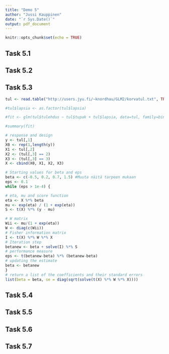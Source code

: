 ```yaml
---
title: "Demo 5"
author: "Jussi Kauppinen"
date: "`r Sys.Date()`"
output: pdf_document
---
```


```r
knitr::opts_chunk$set(echo = TRUE)
```

## Task 5.1

\begin{equation}
\begin{split}
L(\pi_1,...,\pi_k) &= \prod_{i=1}^k \binom{n_i}{y_i} \pi_i^{i_i} (1 - \pi_i)^{n_i-y_i}\\
l((\pi_1,...,\pi_k) &= \sum_{i=1}^k \left[ \log\binom{n_i}{y_i} + y_i \log \pi_i + (n_i - y_i) \log(1-\pi_i) \right]\\
&= \sum_{i=1}^k \left[ \log\binom{n_i}{y_i} + n_i \log (1-\pi_i) + y_i \log \left( \frac{\pi_i}{1-\pi_i}\right) \right]\\
&= \sum_{i=1}^k \left[ \log\binom{n_i}{y_i} - n_i \log (1+e^{x_i^T \beta}) + y_i x_i^T \beta \right]\\
\frac{\partial}{\partial \beta_j} l(\beta) &= \sum_{i=1}^k -n_i \frac{x_{ij}e^{x_i^T \beta}}{1+e^{x_i^T \beta}} + y_i x_i^T \beta\\
&= \sum_{i=1}^k x_{ij} \left( y_i - n_i \frac{e^{x_i^T \beta}}{1+e^{x_i^T \beta}} \right)\\
&= \sum_{i=1}^k x_{ij} ( y_i - n_i \pi_i )\\
\end{split}
\end{equation}



## Task 5.2

\begin{equation}
\begin{split}
D &= 2(l(y_1,...,y_k) - l(\hat y_1,...,\hat y_k))\\
&= 2\sum_{i=1}^k y_i \log y_i + (1 - y_i) \log (1 - y_i) - y_i \log \hat y_i - (1 - y_i) \log (1 - \hat y_i)\\
&= 2\sum_{i=1}^k y_i \log \left( \frac{y_i}{\hat y_i} \right) + (1 - y_i) \log \left( \frac{1-y_i}{1-\hat y_i} \right)\\
\end{split}
\end{equation}

## Task 5.3

```r
tul <- read.table("http://users.jyu.fi/~knordhau/GLM2/korvatul.txt", TRUE)

#tul$lapsia <- as.factor(tul$lapsia)

#fit <- glm(tul$tulehdus ~ tul$tupak + tul$lapsia, data=tul, family=binomial)

#summary(fit)

# response and design
y <- tul[,1]
X0 <- rep(1,length(y))
X1 <- tul[,2]
X2 <- (tul[,3] == 2)
X3 <- (tul[,3] == 3)
X <- cbind(X0, X1, X2, X3)

# Starting values for beta and eps
beta <- c(-0.5, 0.2, 0.7, 1.5) #Muuta näitä tarpeen mukaan
eps <- 0.1
while (eps > 1e-4) {

# eta, mu and score function
eta <- X %*% beta
mu <- exp(eta) / (1 + exp(eta))
S <- t(X) %*% (y - mu)

# W matrix
Wii <- mu/(1 + exp(eta))
W <- diag(c(Wii))
# Fisher information matrix
I <- t(X) %*% W %*% X
# Iteration step
betanew <- beta + solve(I) %*% S
# performance measure
eps <- t(betanew-beta) %*% (betanew-beta)
# updating the estimate
beta <- betanew
}
# return a list of the coefficients and their standard errors
list(beta = beta, se = diag(sqrt(solve(t(X) %*% W %*% X))))
```


## Task 5.4

## Task 5.5

## Task 5.6

## Task 5.7


